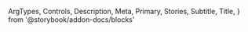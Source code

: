   ArgTypes,
  Controls,
  Description,
  Meta,
  Primary,
  Stories,
  Subtitle,
  Title,
} from '@storybook/addon-docs/blocks'


<Meta of={TabStories} />

<Title />

<Subtitle />

<Description />

---

## Props

On top of all the props, attributes and event handler you can set on a
`<button />` element, the component accepts the following props:

<ArgTypes exclude={['orientation', 'tabsPosition', 'withIndicator']} />

<Stories includePrimary={false} title="Tab" />

## Playground

<Primary />

<Controls />
